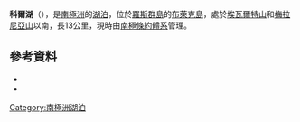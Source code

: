 {{Coord|78|9|S|166|13|E|source:GNIS|display=title}}

'''科爾湖'''（{{lang-en|Lake Cole}}），是[[南極洲|南極洲]]的[[湖泊|湖泊]]，位於[[羅斯群島|羅斯群島]]的[[布萊克島_(羅斯群島)|布萊克島]]，處於[[埃瓦爾特山|埃瓦爾特山]]和[[梅拉尼亞山|梅拉尼亞山]]以南，長13公里，現時由[[南極條約體系|南極條約體系]]管理。

==參考資料==
*{{cite gnis | type = antarid | id = 17587| name = Cole, Lake | accessdate = 2011-11-18}}
*{{usgs-gazetteer|id=17587|name=Cole, Lake}}

{{Antarctica-geo-stub}}
[[Category:南極洲湖泊|Category:南極洲湖泊]]